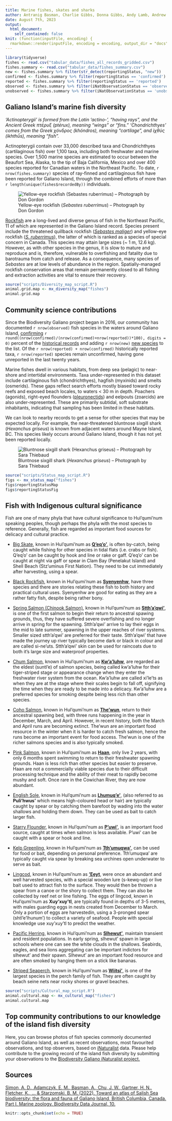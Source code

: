 ```yaml
---
title: Marine fishes, skates and sharks
author: Antranig Basman, Charlie Gibbs, Donna Gibbs, Andy Lamb, Andrew Simon
date: August 7th, 2023
output: 
  html_document:
    self_contained: false
knit: (function(inputFile, encoding) {
  rmarkdown::render(inputFile, encoding = encoding, output_dir = "docs", output_options = list(copy_resources = TRUE)) })
---
```


```r
library(tidyverse)
fishes <- read.csv("tabular_data/fishes_all_records_gridded.csv")
fishes.summary <- read.csv("tabular_data/fishes_summary.csv")
new <- fishes.summary %>% filter(str_detect(reportingStatus, "new")) 
confirmed <- fishes.summary %>% filter(reportingStatus == 'confirmed') 
reported <- fishes.summary %>% filter(reportingStatus == 'reported') 
observed <- fishes.summary %>% filter(iNatObservationStatus == 'observed') 
unobserved <- fishes.summary %>% filter(iNatObservationStatus == 'unobserved') 
```

## Galiano Island's marine fish diversity

*‘Actinopterygii’ is formed from the Latin 'actino-', “having rays”, and the Ancient Greek πτέρυξ (ptérux), meaning “wings” or “fins.” ‘Chondrichthyes’ comes from the Greek χόνδρος (khóndros), meaning "cartilage", and ἰχθύς (ikhthū́s), meaning "fish".*

Actinopterygii contain over 33,000 described taxa and Chondrichthyes (cartilaginous fish) over 1,100 taxa, including both freshwater and marine species. Over 1,500 marine species are estimated to occur between the Beaufort Sea, Alaska, to the tip of Baja California, Mexico and over 400 species reported for Canadian waters in the Northeast Pacific. To date, `r nrow(fishes.summary)` species of ray-finned and cartilaginous fish have been reported for Galiano Island, through the combined efforts of more than `r length(unique(fishes$recordedBy))` individuals.

![Yellow-eye rockfish (*Sebastes ruberrimus*) – Photograph by Don Gordon](media/Sebastes_ruberrimus_Don_Gordon.jpg)

[Rockfish](#taxon:Sebastinae) are a long-lived and diverse genus of fish in the Northeast Pacific, 11 of which are represented in the Galiano Island record. Species present include the threatened quillback rockfish ([*Sebastes maliger*](#taxon:Sebastes maliger)) and yellow-eye rockfish ([*S. ruberrimus*](#taxon:Sebastes ruberrimus)), the latter of which is ranked as a species of special concern in Canada. This species may attain large sizes (~ 1 m, 12.6 kg). However, as with other species in the genus, it is slow to mature and reproduce and is, therefore, vulnerable to overfishing and fatality due to barotrauma from catch and release. As a consequence, many species of *Sebastes* are at low levels of abundance in the region. Spatially-managed rockfish conservation areas that remain permanently closed to all fishing and extraction activities are vital to ensure their recovery.

```r
source("scripts/Diversity_map_script.R")
animal.grid.map <- mx_diversity_map("fishes")
animal.grid.map
```

## Community science contributions

Since the Biodiversity Galiano project began in 2016, our community has documented `r nrow(observed)` fish species in the waters around Galiano Island, [confirming](#region:confirmed) `r round((nrow(confirmed)/(nrow(confirmed)+nrow(reported))*100), digits = 0)` percent of the [historical records](#region:historical) and adding `r nrow(new)` [new species](#region:new) to the list. Of the `r nrow(reported) + nrow(confirmed)` historically reported taxa, `r nrow(reported)` species remain unconfirmed, having gone unreported in the last twenty years.

Marine fishes dwell in various habitats, from deep sea (pelagic) to near-shore and intertidal environments. Taxa under-represented in this dataset include cartilaginous fish (chondrichthyes), hagfish (myxinids) and smelts (osmerids). These gaps reflect search efforts mostly biased toward rocky reefs and exposed beach locales, to waters < 30 m in depth. Poachers (agonids), right-eyed flounders ([pleuronectids](#taxon:Pleuronectidae)) and eelpouts (zoarcids) are also under-represented. These are primarily subtidal, soft substrate inhabitants, indicating that sampling has been limited in these habitats. 

We can look to nearby records to get a sense for other species that may be expected locally. For example, the near-threatened bluntnose sixgill shark (*Hexanchus griseus*) is known from adjacent waters around Mayne Island, BC. This species likely occurs around Galiano Island, though it has not yet been reported locally.

![Bluntnose sixgill shark (*Hexanchus griseus*) – Photograph by Sara Thiebaud](media/Hexanchus griseus_Sara_Thiebaud.jpeg)

```r
source("scripts/Status_map_script.R")
figs <- mx_status_map("fishes")
figs$reportingStatusMap
figs$reportingStatusFig
```

## Fish with Indigenous cultural significance

Fish are one of many phyla that have cultural significance to Hul'qumi'num speaking peoples, though perhaps the phyla with the most species to reference. Generally, fish are regarded as important food sources for delicacy and cultural practice. 

* [Big Skate](#taxon:Raja binoculata), known in Hul'qumi'num as [**Q'eq'o'**](#taxon:Raja binoculata), is often by-catch, being caught while fishing for other species in tidal flats (i.e. crabs or fish). Q'eq'o' can be caught by hook and line or rake or gaff. Q'eq'o' can be caught at night via gaff or spear in Clam Bay (Penelakut Island) and Shell Beach (Stz'uminus First Nation). They need to be cut immediately after harvesting, using a spear. 

* [Black Rockfish](#taxon:Sebastes melanops), known in Hul'qumi'num as [**Syenyenhw**](#taxon:Sebastes melanops), have three species and there are stories relating these fish to both history and practical cultural uses. Syenyenhw are good for eating as they are a rather fatty fish, despite being rather bony. 

* [Spring Salmon (Chinook Salmon)](#taxon:Oncorhynchus tshawytscha), known in Hul'qumi'num as [**Stth'a'qwi'**](#taxon:Oncorhynchus tshawytscha), is one of the first salmon to begin their return to ancestral spawing grounds, thus, they have suffered severe overfishing and no longer arrive in spring for the spawning. Stth'a'qwi' arrive to lay their eggs in the mid to late summer, spawning in the upper reaches of river systems. Smaller sized stth'a'qwi' are preferred for their taste. Stth'a'qwi' that have made the journey up river typically become dark or black in colour and are called si-ne'uts. Stth'a'qwi' skin can be used for raincoats due to both it's large size and waterproof properties. 

* [Chum Salmon](#taxon:Oncorhynchus keta), known in Hul'qumi'num as [**Kw'a'luhw**](#taxon:Oncorhynchus keta), are regarded as the eldest (suntl'e) of salmon species, being called kw'a'luhw for their tiger-striped stage or appearance change when they enter the freshwater river system from the ocean. Kw'a'luhw are called xi'le'ts as when they are at the stage where their scales begin to fall off, signifying the time when they are ready to be made into a delicacy. Kw'a'luhw are a preferred species for smoking despite being less rich than other species. 

* [Coho Salmon](#taxon:Oncorhynchus kisutch), known in Hul'qumi'num as [**The'wun**](#taxon:Oncorhynchus kisutch), return to their ancestral spawning bed, with three runs happening in the year in December, March, and April. However, in recent history, both the March and April runs are becoming extinct. The'wun are an important food resource in the winter when it is harder to catch fresh salmon, hence the runs become an important event for food access. The'wun is one of the richer salmons species and is also typically smoked. 

* [Pink Salmon](#taxon:Oncorhynchus gorbuscha), known in Hul'qumi'num as [**Haan**](#taxon:Oncorhynchus gorbuscha), only live 2 years, with only 6 months spent swimming to return to their freshwater spawning grounds. Haan is less rich than other species but easier to preserve. Haan are not a commercially viable species due to their difficult processing technique and the ability of their meat to rapidly become mushy and soft. Once rare in the Cowichan River, they are now abundant. 

* [English Sole](#taxon:Parophrys vetulus), known in Hul'qumi'num as [**Lhumuq'e'**](#taxon:Parophrys vetulus), (also referred to as **Puli'hwus'** which means high-coloured head or hair) are typically caught by spear or by catching them barefoot by wading into the water shallows and holding them down. They can be used as bait to catch larger fish. 

* [Starry Flounder](#taxon:Platichthys stellatus), known in Hul'qumi'num as [**P'uwi'**](#taxon:Platichthys stellatus), is an important food source, caught at times when salmon is less available. P'uwi' can be caught with a spear or hook and line. 

* [Kelp Greenling](#taxon:Hexagrammos decagrammus), known in Hul'qumi'num as [**Tth'umuqwa'**](#taxon:Hexagrammos decagrammus), can be used for food or bait, depending on personal preference. Tth'umuqwa' are typically caught via spear by breaking sea urchines open underwater to serve as bait. 

* [Lingcod](#taxon:Ophiodon elongatus), known in Hul'qumi'num as [**'Eeyt**](#taxon:Ophiodon elongatus), were once an abundant and well harvested species, with a special wooden lure (s-kewq-up) or live bait used to attract fish to the surface. They would then be thrown a spear from a canoe or the shory to collect them. They can also be collected by reef net or line fishing. The eggs of lingcod, known in Hul'qumi'num as **Xuy'xuy'tl**, are typically found in depths of 3-5 metres, with males guarding eggs in nests created from December to March. Only a portion of eggs are harvestedin, using a 3-pronged spear (shtl'e'lhunum') to collect a variety of seafood. People with special knowledge use xuy'xuy'tl to predict the weather. 

* [Pacific Herring](#taxon:Clupea pallasi), known in Hul'qumi'num as [**Slhewut'**](#taxon:Clupea pallasi), maintain transient and resident populations. In early spring, slhewut' spawn in large schools where one can see the white clouds in the shallows. Seabirds, eagles, and sea lions aggregating can be important indictors for slhewut' and their spawn. Slhewut' are an important food resource and are often smoked by hanging them on a stick like bananas. 

* [Striped Seaperch](#taxon:Embiotoca lateralis), known in Hul'qumi'num as [**Wiitsi'**](#taxon:Embiotoca lateralis), is one of the largest species in the perch family of fish. They are often caught by beach seine nets near rocky shores or gravel beaches. 

```r
source("scripts/Cultural_map_script.R")
animal.cultural.map <- mx_cultural_map("fishes")
animal.cultural.map
```


## Top community contributions to our knowledge of the island fish diversity

Here, you can browse photos of fish species commonly documented around Galiano Island, as well as recent observations, most favourited observations, and top observers, based on [iNaturalist](http://inaturalist.org/) data. Please help contribute to the growing record of the island fish diversity by submitting your observations to the [Biodiversity Galiano iNaturalist project.](http://inaturalist.org/projects/biodiversity-galiano-island) 

<span class="mxcw-nonLeafletPane mxcw-paneName-TopContributions html-widget leaflet"></span>

## Sources

[Simon, A. D., Adamczyk, E. M., Basman, A., Chu, J. W., Gartner, H. N., Fletcher, K., ... & Starzomski, B. M. (2022). Toward an atlas of Salish Sea biodiversity: the flora and fauna of Galiano Island, British Columbia, Canada. Part I. Marine zoology. Biodiversity Data Journal, 10.](https://bdj.pensoft.net/article/76050/)

```r
knitr::opts_chunk$set(echo = TRUE)
```
